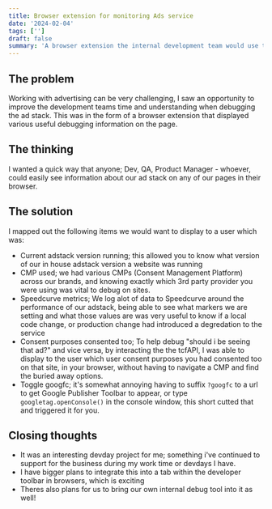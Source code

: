 ```yaml
---
title: Browser extension for monitoring Ads service
date: '2024-02-04'
tags: ['']
draft: false
summary: 'A browser extension the internal development team would use to monitor and debug anything to do with our Ad stack and CMPs'
---
```


## The problem

Working with advertising can be very challenging, I saw an opportunity to improve the development teams time and understanding when debugging the ad stack. This was in the form of a browser extension that displayed various useful debugging information on the page.

## The thinking

I wanted a quick way that anyone; Dev, QA, Product Manager - whoever, could easily see information about our ad stack on any of our pages in their browser.


## The solution

I mapped out the following items we would want to display to a user which was:

- Current adstack version running; this allowed you to know what version of our in house adstack version a website was running
- CMP used; we had various CMPs (Consent Management Platform) across our brands, and knowing exactly which 3rd party provider you were using was vital to debug on sites.
- Speedcurve metrics; We log alot of data to Speedcurve around the performance of our adstack, being able to see what markers we are setting and what those values are was very useful to know if a local code change, or production change had introduced a degredation to the service
- Consent purposes consented too; To help debug "should i be seeing that ad?" and vice versa, by interacting the the tcfAPI, I was able to display to the user which user consent purposes you had consented too on that site, in your browser, without having to navigate a CMP and find the buried away options.
- Toggle googfc; it's somewhat annoying having to suffix `?googfc` to a url to get Google Publisher Toolbar to appear, or type `googletag.openConsole()` in the console window, this short cutted that and triggered it for you.

## Closing thoughts

- It was an interesting devday project for me; something i've continued to support for the business during my work time or devdays I have.
- I have bigger plans to integrate this into a tab within the developer toolbar in browsers, which is exciting
- Theres also plans for us to bring our own internal debug tool into it as well!